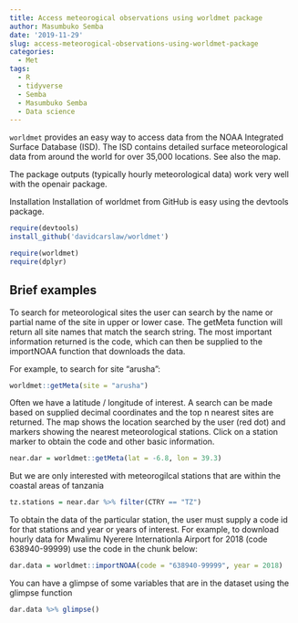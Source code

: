```yaml
---
title: Access meteorogical observations using worldmet package
author: Masumbuko Semba
date: '2019-11-29'
slug: access-meteorogical-observations-using-worldmet-package
categories:
  - Met
tags:
  - R
  - tidyverse
  - Semba
  - Masumbuko Semba
  - Data science
---
```



`worldmet` provides an easy way to access data from the NOAA Integrated Surface Database (ISD). The ISD contains detailed surface meteorological data from around the world for over 35,000 locations. See also the map.

The package outputs (typically hourly meteorological data) work very well with the openair package.

Installation
Installation of worldmet from GitHub is easy using the devtools package.

```r
require(devtools)
install_github('davidcarslaw/worldmet')
```

```r
require(worldmet)
require(dplyr)
```


## Brief examples
To search for meteorological sites the user can search by the name or partial name of the site in upper or lower case. The getMeta function will return all site names that match the search string. The most important information returned is the code, which can then be supplied to the importNOAA function that downloads the data.

For example, to search for site "arusha":

```r
worldmet::getMeta(site = "arusha")
```


Often we have a latitude / longitude of interest. A search can be made based on supplied decimal coordinates and the top n nearest sites are returned. The map shows the location searched by the user (red dot) and markers showing the nearest meteorological stations. Click on a station marker to obtain the code and other basic information.

```r
near.dar = worldmet::getMeta(lat = -6.8, lon = 39.3)
```

But we are only interested with meteorogilcal stations that are within the coastal areas of tanzania
```r
tz.stations = near.dar %>% filter(CTRY == "TZ")
```

To obtain the data of the particular station, the user must supply a code id for that stations  and year or years of interest. For example, to download hourly data for Mwalimu Nyerere Internationla Airport for 2018 (code 638940-99999) use the code in the chunk below:

```r
dar.data = worldmet::importNOAA(code = "638940-99999", year = 2018)
```

You can have a glimpse of some variables that are in the dataset using the glimpse function

```r
dar.data %>% glimpse()
```

